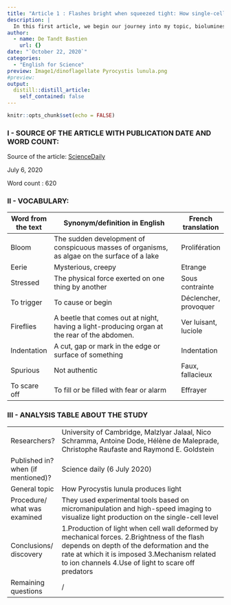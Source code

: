 ```yaml
---
title: "Article 1 : Flashes bright when squeezed tight: How single-celled organisms light up the oceans"
description: |
  In this first article, we begin our journey into my topic, bioluminescence ! We take a closer look to an organism who can produce light and make the oceans shine.
author:
  - name: De Tandt Bastien
    url: {}
date: "`October 22, 2020`"
categories:
  - "English for Science"
preview: Image1/dinoflagellate Pyrocystis lunula.png
#preview: 
output:
  distill::distill_article:
    self_contained: false
---
```


```r
knitr::opts_chunk$set(echo = FALSE)
```

### I - SOURCE OF THE ARTICLE WITH PUBLICATION DATE AND WORD COUNT:

Source of the article: [ScienceDaily](https://www.sciencedaily.com/releases/2020/07/200706094132.htm)

July 6, 2020

Word count : 620

### II - VOCABULARY: 

| Word from the text | Synonym/definition in English                                                                  | French translation    |
|--------------------|------------------------------------------------------------------------------------------------|-----------------------|
| Bloom              | The sudden development of conspicuous masses of organisms, as algae on the surface of a lake   | Prolifération         |
| Eerie              | Mysterious, creepy                                                                             | Etrange               |
| Stressed           | The physical force exerted on one thing by another                                             | Sous contrainte       |
| To trigger         | To cause or begin                                                                              | Déclencher, provoquer |
| Fireflies          | A beetle that comes out at night, having a light\-producing organ at the rear of the abdomen\. | Ver luisant, luciole  |
| Indentation        | A cut, gap or mark in the edge or surface of something                                         | Indentation           |
| Spurious           | Not authentic                                                                                  | Faux, fallacieux      |
| To scare off       | To fill or be filled with fear or alarm                                                        | Effrayer              |

### III - ANALYSIS TABLE ABOUT THE STUDY 

|                                           |                                                                                                                                                                                                                                                    |
|-------------------------------------------|----------------------------------------------------------------------------------------------------------------------------------------------------------------------------------------------------------------------------------------------------|
| Researchers?                              | University of Cambridge,  Malzlyar Jalaal, Nico Schramma, Antoine Dode, Hélène de Maleprade, Christophe Raufaste and Raymond E. Goldstein                                                                                                          |
|     Published in? when (if mentioned)?    | Science daily (6 July 2020)                                                                                                                                                                                                                        |
| General topic                             | How Pyrocystis lunula produces light                                                                                                                                                                                                               |
| Procedure/ what was examined              | They used experimental tools based on micromanipulation and high-speed imaging to visualize light production on the single-cell level                                                                                                              |
| Conclusions/ discovery                    | 1.Production of light when cell wall deformed by mechanical forces.  2.Brightness of the flash depends on depth of the deformation and the rate at which it is imposed  3.Mechanism related to ion channels  4.Use of light to scare off predators  |
| Remaining questions                       | /                                                                                                                                                                                                                                                  |


